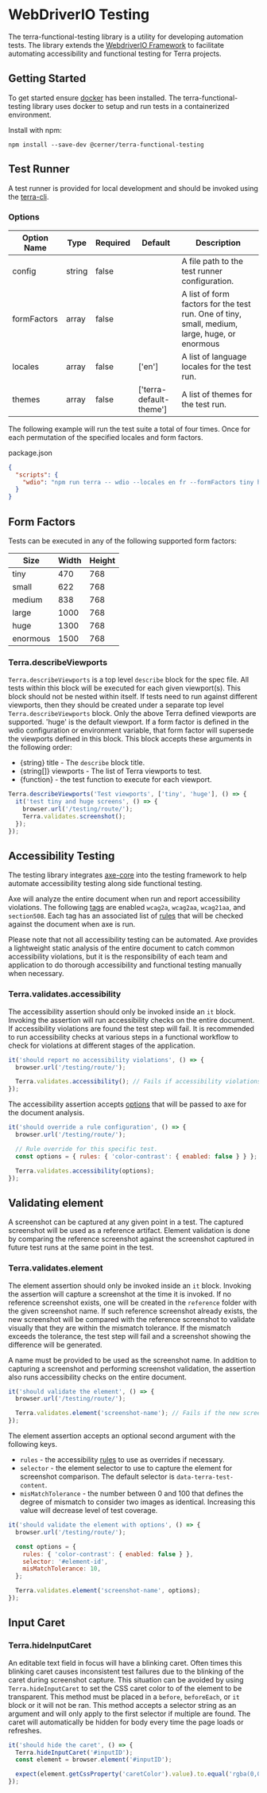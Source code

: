 # WebDriverIO Testing

The terra-functional-testing library is a utility for developing automation tests. The library extends the [WebdriverIO Framework](https://webdriver.io/) to facilitate automating accessibility and functional testing for Terra projects.

## Getting Started

To get started ensure [docker](https://www.docker.com/) has been installed. The terra-functional-testing library uses docker to setup and run tests in a containerized environment.

Install with npm:

```
npm install --save-dev @cerner/terra-functional-testing 
```

## Test Runner

A test runner is provided for local development and should be invoked using the [terra-cli](dev_tools/terra-cli/terra-cli).

### Options

| Option Name | Type   | Required | Default                 | Description                                                                                   |
|-------------|--------|----------|-------------------------|-----------------------------------------------------------------------------------------------|
| config      | string | false    |                         | A file path to the test runner configuration.                                                 |
| formFactors | array  | false    |                         | A list of form factors for the test run. One of tiny, small, medium, large, huge, or enormous |
| locales     | array  | false    | ['en']                  | A list of language locales for the test run.                                                  |
| themes      | array  | false    | ['terra-default-theme'] | A list of themes for the test run.                                                            |

The following example will run the test suite a total of four times. Once for each permutation of the specified locales and form factors.

package.json
```json
{
  "scripts": {
    "wdio": "npm run terra -- wdio --locales en fr --formFactors tiny huge"
  }
}
```

## Form Factors

Tests can be executed in any of the following supported form factors:

| Size     | Width | Height |
|----------|-------|--------|
| tiny     | 470   | 768    |
| small    | 622   | 768    |
| medium   | 838   | 768    |
| large    | 1000  | 768    |
| huge     | 1300  | 768    |
| enormous | 1500  | 768    |

### Terra.describeViewports

`Terra.describeViewports` is a top level `describe` block for the spec file. All tests within this block will be executed for each given viewport(s). This block should not be nested within itself. If tests need to run against different viewports, then they should be created under a separate top level `Terra.describeViewports` block. Only the above Terra defined viewports are supported. 'huge' is the default viewport. If a form factor is defined in the wdio configuration or environment variable, that form factor will supersede the viewports defined in this block. This block accepts these arguments in the following order:
- {string} title - The `describe` block title.
- {string[]} viewports - The list of Terra viewports to test.
- {function} - the test function to execute for each viewport.

```js
Terra.describeViewports('Test viewports', ['tiny', 'huge'], () => {
  it('test tiny and huge screens', () => {
    browser.url('/testing/route/');
    Terra.validates.screenshot();
  });
});
```

## Accessibility Testing

The testing library integrates [axe-core](https://github.com/dequelabs/axe-core) into the testing framework to help automate accessibility testing along side functional testing.

Axe will analyze the entire document when run and report accessibility violations. The following [tags](https://github.com/dequelabs/axe-core/blob/develop/doc/API.md#axe-core-tags) are enabled `wcag2a`, `wcag2aa`, `wcag21aa`, and `section508`. Each tag has an associated list of [rules](https://github.com/dequelabs/axe-core/blob/develop/doc/rule-descriptions.md) that will be checked against the document when axe is run.

Please note that not all accessibility testing can be automated. Axe provides a lightweight static analysis of the entire document to catch common accessibility violations, but it is the responsibility of each team and application to do thorough accessibility and functional testing manually when necessary. 

### Terra.validates.accessibility

The accessibility assertion should only be invoked inside an `it` block. Invoking the assertion will run accessibility checks on the entire document. If accessibility violations are found the test step will fail. It is recommended to run accessibility checks at various steps in a functional workflow to check for violations at different stages of the application.

```js
it('should report no accessibility violations', () => {
  browser.url('/testing/route/');

  Terra.validates.accessibility(); // Fails if accessibility violations are found anywhere on the document.
});
```

The accessibility assertion accepts [options](https://github.com/dequelabs/axe-core/blob/develop/doc/API.md#options-parameter) that will be passed to axe for the document analysis.

```js
it('should override a rule configuration', () => {
  browser.url('/testing/route/');

  // Rule override for this specific test.
  const options = { rules: { 'color-contrast': { enabled: false } } };

  Terra.validates.accessibility(options);
});
```

## Validating element

A screenshot can be captured at any given point in a test. The captured screenshot will be used as a reference artifact. Element validation is done by comparing the reference screenshot against the screenshot captured in future test runs at the same point in the test.

### Terra.validates.element

The element assertion should only be invoked inside an `it` block. Invoking the assertion will capture a screenshot at the time it is invoked. If no reference screenshot exists, one will be created in the `reference` folder with the given screenshot name. If such reference screenshot already exists, the new screenshot will be compared with the reference screenshot to validate visually that they are within the mismatch tolerance. If the mismatch exceeds the tolerance, the test step will fail and a screenshot showing the difference will be generated.

A name must be provided to be used as the screenshot name. In addition to capturing a screenshot and performing screenshot validation, the assertion also runs accessibility checks on the entire document. 

```js
it('should validate the element', () => {
  browser.url('/testing/route/');

  Terra.validates.element('screenshot-name'); // Fails if the new screenshot doesn't visually match the reference screenshot.
});
```

The element assertion accepts an optional second argument with the following keys.
  * `rules` - the accessibility [rules](https://github.com/dequelabs/axe-core/blob/master/doc/rule-descriptions.md) to use as overrides if necessary.
  * `selector` - the element selector to use to capture the element for screenshot comparison. The default selector is `data-terra-test-content`.
  * `misMatchTolerance` - the number between 0 and 100 that defines the degree of mismatch to consider two images as identical. Increasing this value will decrease level of test coverage.

```js
it('should validate the element with options', () => {
  browser.url('/testing/route/');

  const options = {
    rules: { 'color-contrast': { enabled: false } },
    selector: '#element-id',
    misMatchTolerance: 10,
  };

  Terra.validates.element('screenshot-name', options);
});
```

## Input Caret

### Terra.hideInputCaret

An editable text field in focus will have a blinking caret. Often times this blinking caret causes inconsistent test failures due to the blinking of the caret during screenshot capture. This situation can be avoided by using `Terra.hideInputCaret` to set the CSS caret color to of the element to be transparent. This method must be placed in a `before`, `beforeEach`, or `it` block or it will not be ran. This method accepts a selector string as an argument and will only apply to the first selector if multiple are found. The caret will automatically be hidden for body every time the page loads or refreshes.

```js
it('should hide the caret', () => {
  Terra.hideInputCaret('#inputID');
  const element = browser.element('#inputID');

  expect(element.getCssProperty('caretColor').value).to.equal('rgba(0,0,0,0)');
});
```

